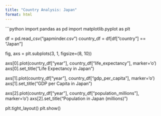 ```yaml
---
title: "Country Analysis: Japan"
format: html
---
```


```python
import pandas as pd
import matplotlib.pyplot as plt

df = pd.read_csv("gapminder.csv")
country_df = df[df["country"] == "Japan"]

fig, axs = plt.subplots(3, 1, figsize=(8, 10))

axs[0].plot(country_df["year"], country_df["life_expectancy"], marker='o')
axs[0].set_title("Life Expectancy in Japan")

axs[1].plot(country_df["year"], country_df["gdp_per_capita"], marker='o')
axs[1].set_title("GDP per Capita in Japan")

axs[2].plot(country_df["year"], country_df["population_millions"], marker='o')
axs[2].set_title("Population in Japan (millions)")

plt.tight_layout()
plt.show()
